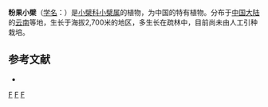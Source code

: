 {{Speciesbox 
| genus = Berberis
| species = pruinocarpa
| authority = [[吴征镒|C. Y. Wu]] ex [[包士英|S. Y. Bao]]
}}
'''粉果小檗'''（[[学名|学名]]：{{lang|la|''Berberis pruinocarpa''}}）是[[小檗科|小檗科]][[小檗属|小檗属]]的植物，为中国的特有植物。分布于[[中国大陆|中国大陆]]的[[云南|云南]]等地，生长于海拔2,700米的地区，多生长在疏林中，目前尚未由人工引种栽培。

== 参考文献 ==
<div class="references-small">
* {{cite web| url =http://www.bioinfo.cn/db05/KmzwSpecies.php?action=view&id=1983| title =粉果小檗| work =《中国高等植物数据库全库》| publisher =中国科学院微生物研究所| author =昆明植物研究所| accessdate =2009-02-22}}{{dead link|date=2018年4月 |bot=InternetArchiveBot |fix-attempted=yes }}
</div>
{{Taxonbar|from=Q15225772}}

[[Category:小檗属|F]]
[[Category:中國特有植物|F]]
[[Category:云南植物|F]]


{{植物小作品}}